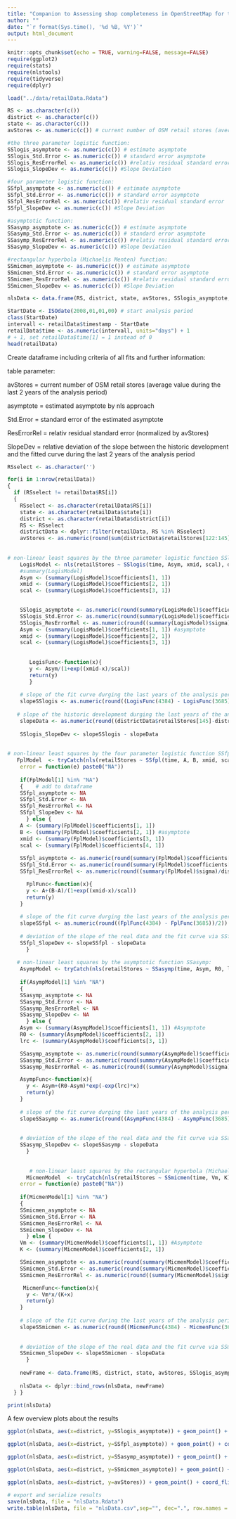 ```yaml
---
title: "Companion to Assessing shop completeness in OpenStreetMap for two federalstates in Germany - non linear regression of OSM retail stores time series by varied selfstarting functions"
author: ""
date: "`r format(Sys.time(), '%d %B, %Y')`"
output: html_document
---
```


```r
knitr::opts_chunk$set(echo = TRUE, warning=FALSE, message=FALSE)
require(ggplot2)
require(stats)
require(nlstools)
require(tidyverse)
require(dplyr)
```


```r
load("../data/retailData.Rdata")
```


```r
RS <- as.character(c())
district <- as.character(c())
state <- as.character(c())
avStores <- as.numeric(c()) # current number of OSM retail stores (average value during the last 2 years of the analysis period)

#the three parameter logistic function:
SSlogis_asymptote <- as.numeric(c()) # estimate asymptote
SSlogis_Std.Error <- as.numeric(c()) # standard error asymptote
SSlogis_ResErrorRel <- as.numeric(c()) #relativ residual standard error
SSlogis_SlopeDev <- as.numeric(c()) #Slope Deviation

#four parameter logistic function: 
SSfpl_asymptote <- as.numeric(c()) # estimate asymptote
SSfpl_Std.Error <- as.numeric(c()) # standard error asymptote
SSfpl_ResErrorRel <- as.numeric(c()) #relativ residual standard error
SSfpl_SlopeDev <- as.numeric(c()) #Slope Deviation

#asymptotic function:
SSasymp_asymptote <- as.numeric(c()) # estimate asymptote
SSasymp_Std.Error <- as.numeric(c()) # standard error asymptote
SSasymp_ResErrorRel <- as.numeric(c()) #relativ residual standard error
SSasymp_SlopeDev <- as.numeric(c()) #Slope Deviation

#rectangular hyperbola (Michaelis Menten) function:
SSmicmen_asymptote <- as.numeric(c()) # estimate asymptote
SSmicmen_Std.Error <- as.numeric(c()) # standard error asymptote
SSmicmen_ResErrorRel <- as.numeric(c()) #relativ residual standard error
SSmicmen_SlopeDev <- as.numeric(c()) #Slope Deviation

nlsData <- data.frame(RS, district, state, avStores, SSlogis_asymptote, SSlogis_Std.Error, SSlogis_ResErrorRel, SSlogis_SlopeDev, SSfpl_asymptote, SSfpl_Std.Error, SSfpl_ResErrorRel, SSfpl_SlopeDev, SSasymp_asymptote, SSasymp_Std.Error, SSasymp_ResErrorRel, SSasymp_SlopeDev, SSmicmen_asymptote, SSmicmen_Std.Error, SSmicmen_ResErrorRel, SSmicmen_SlopeDev)
```


```r
StartDate <- ISOdate(2008,01,01,00) # start analysis period
class(StartDate)
intervall <- retailData$timestamp - StartDate 
retailData$time <- as.numeric(intervall, units="days") + 1
# + 1, set retailData$time[1] = 1 instead of 0
head(retailData)
```

Create dataframe including criteria of all fits and further information:

table parameter:

avStores = current number of OSM retail stores (average value during the last 2 years of the analysis period)

asymptote = estimated asymptote by nls approach

Std.Error = standard error of the estimated asymptote

ResErrorRel = relativ residual standard error (normalized by avStores)

SlopeDev = relative deviation of the slope between the historic development and the fitted curve during the last 2 years of the analysis period


```r
RSselect <- as.character('')

for(i in 1:nrow(retailData))
{ 
  if (RSselect != retailData$RS[i])
  {
    RSselect <- as.character(retailData$RS[i])
    state <- as.character(retailData$state[i])
    district <- as.character(retailData$district[i])
    RS <- RSselect
    districtData <- dplyr::filter(retailData, RS %in% RSselect)
    avStores <- as.numeric(round(sum(districtData$retailStores[122:145])/24))
    
    
# non-linear least squares by the three parameter logistic function SSlogis:
    LogisModel <- nls(retailStores ~ SSlogis(time, Asym, xmid, scal), districtData)
    #summary(LogisModel)
    Asym <- (summary(LogisModel)$coefficients[1, 1]) 
    xmid <- (summary(LogisModel)$coefficients[2, 1]) 
    scal <- (summary(LogisModel)$coefficients[3, 1])
    

    SSlogis_asymptote <- as.numeric(round(summary(LogisModel)$coefficients[1, 1]))
    SSlogis_Std.Error <- as.numeric(round(summary(LogisModel)$coefficients[1, 2]))
    SSlogis_ResErrorRel <- as.numeric(round((summary(LogisModel)$sigma)/districtData$retailStores[145], digits = 2))
    Asym <- (summary(LogisModel)$coefficients[1, 1]) #asymptote
    xmid <- (summary(LogisModel)$coefficients[2, 1]) 
    scal <- (summary(LogisModel)$coefficients[3, 1])
    
    
       LogisFunc<-function(x){
       y <- Asym/(1+exp((xmid-x)/scal))   
       return(y)
       } 
          
    # slope of the fit curve durging the last years of the analysis period
    slopeSSlogis <- as.numeric(round((LogisFunc(4384) - LogisFunc(3685))/2))
    
   # slope of the historic development durging the last years of the analysis period 
    slopeData <- as.numeric(round((districtData$retailStores[145]-districtData$retailStores[122])/2))
    
    SSlogis_SlopeDev <- slopeSSlogis - slopeData
    
    
# non-linear least squares by the four parameter logistic function SSfpl: 
   FplModel  <- tryCatch(nls(retailStores ~ SSfpl(time, A, B, xmid, scal), districtData),
    error = function(e) paste0("NA"))
    
    if(FplModel[1] %in% "NA")
    {    # add to dataframe
    SSfpl_asymptote <- NA
    SSfpl_Std.Error <- NA
    SSfpl_ResErrorRel <- NA
    SSfpl_SlopeDev <- NA
      } else {
    A <- (summary(FplModel)$coefficients[1, 1]) 
    B <- (summary(FplModel)$coefficients[2, 1]) #asymptote
    xmid <- (summary(FplModel)$coefficients[3, 1])
    scal <- (summary(FplModel)$coefficients[4, 1])
        
    SSfpl_asymptote <- as.numeric(round(summary(FplModel)$coefficients[2, 1]))
    SSfpl_Std.Error <- as.numeric(round(summary(FplModel)$coefficients[2, 2]))
    SSfpl_ResErrorRel <- as.numeric(round((summary(FplModel)$sigma)/districtData$retailStores[145], digits = 2))

      FplFunc<-function(x){
      y <- A+(B-A)/(1+exp((xmid-x)/scal))   
      return(y)
    } 
          
    # slope of the fit curve durging the last years of the analysis period
    slopeSSfpl <- as.numeric(round((FplFunc(4384) - FplFunc(3685))/2))
    
    # deviation of the slope of the real data and the fit curve via SSfpl
    SSfpl_SlopeDev <- slopeSSfpl - slopeData
      }   
 
   # non-linear least squares by the asymptotic function SSasymp:
    AsympModel <- tryCatch(nls(retailStores ~ SSasymp(time, Asym, R0, lrc), data=districtData),  error = function(e) paste0("NA"))
    
    if(AsympModel[1] %in% "NA")
    {   
    SSasymp_asymptote <- NA
    SSasymp_Std.Error <- NA
    SSasymp_ResErrorRel <- NA
    SSasymp_SlopeDev <- NA
      } else {
    Asym <- (summary(AsympModel)$coefficients[1, 1]) #Asymptote
    R0 <- (summary(AsympModel)$coefficients[2, 1])
    lrc <- (summary(AsympModel)$coefficients[3, 1])

    SSasymp_asymptote <- as.numeric(round(summary(AsympModel)$coefficients[1, 1]))
    SSasymp_Std.Error <- as.numeric(round(summary(AsympModel)$coefficients[1, 2]))
    SSasymp_ResErrorRel <- as.numeric(round((summary(AsympModel)$sigma)/districtData$retailStores[145], digits = 2))

    AsympFunc<-function(x){
      y <- Asym+(R0-Asym)*exp(-exp(lrc)*x)   
      return(y)
    } 
          
    # slope of the fit curve durging the last years of the analysis period
    slopeSSasymp <- as.numeric(round((AsympFunc(4384) - AsympFunc(3685))/2))
    
    
    # deviation of the slope of the real data and the fit curve via SSasymp
    SSasymp_SlopeDev <- slopeSSasymp - slopeData
      }   
    
    
       # non-linear least squares by the rectangular hyperbola (Michaelis Menten) function SSmicmen
      MicmenModel  <- tryCatch(nls(retailStores ~ SSmicmen(time, Vm, K), data=districtData),
    error = function(e) paste0("NA"))
    
    if(MicmenModel[1] %in% "NA")
    {   
    SSmicmen_asymptote <- NA
    SSmicmen_Std.Error <- NA
    SSmicmen_ResErrorRel <- NA
    SSmicmen_SlopeDev <- NA
      } else {
    Vm <- (summary(MicmenModel)$coefficients[1, 1]) #Asymptote
    K <- (summary(MicmenModel)$coefficients[2, 1])

    SSmicmen_asymptote <- as.numeric(round(summary(MicmenModel)$coefficients[1, 1]))
    SSmicmen_Std.Error <- as.numeric(round(summary(MicmenModel)$coefficients[1, 2]))
    SSmicmen_ResErrorRel <- as.numeric(round((summary(MicmenModel)$sigma)/districtData$retailStores[145], digits = 2))

     MicmenFunc<-function(x){
      y <- Vm*x/(K+x)   
      return(y)
    } 
          
    # slope of the fit curve during the last years of the analysis period
    slopeSSmicmen <- as.numeric(round((MicmenFunc(4384) - MicmenFunc(3685))/2))
    
    
    # deviation of the slope of the real data and the fit curve via SSmicmen
    SSmicmen_SlopeDev <- slopeSSmicmen - slopeData
      }    
      
    newFrame <- data.frame(RS, district, state, avStores, SSlogis_asymptote, SSlogis_Std.Error, SSlogis_ResErrorRel, SSlogis_SlopeDev, SSfpl_asymptote, SSfpl_Std.Error, SSfpl_ResErrorRel, SSfpl_SlopeDev, SSasymp_asymptote, SSasymp_Std.Error, SSasymp_ResErrorRel, SSasymp_SlopeDev, SSmicmen_asymptote, SSmicmen_Std.Error, SSmicmen_ResErrorRel, SSmicmen_SlopeDev)
    
    nlsData <- dplyr::bind_rows(nlsData, newFrame)
  } }

```



```r
print(nlsData)
```

A few overview plots about the results

```r
ggplot(nlsData, aes(x=district, y=SSlogis_asymptote)) + geom_point() + coord_flip()
```

```r
ggplot(nlsData, aes(x=district, y=SSfpl_asymptote)) + geom_point() + coord_flip()
```

```r
ggplot(nlsData, aes(x=district, y=SSasymp_asymptote)) + geom_point() + coord_flip()
```

```r
ggplot(nlsData, aes(x=district, y=SSmicmen_asymptote)) + geom_point() + coord_flip() 
```

```r
ggplot(nlsData, aes(x=district, y=avStores)) + geom_point() + coord_flip() 
```

```r
# export and serialize results
save(nlsData, file = "nlsData.Rdata")
write.table(nlsData, file = "nlsData.csv",sep="", dec=".", row.names = FALSE)
```
